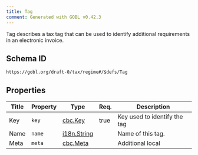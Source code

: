 ```yaml
---
title: Tag
comment: Generated with GOBL v0.42.3
---
```


Tag describes a tax tag that can be used to identify additional requirements in an electronic invoice.

## Schema ID

`https://gobl.org/draft-0/tax/regime#/$defs/Tag`

## Properties

| Title | Property | Type                                | Req. | Description                  |
|-------|----------|-------------------------------------|------|------------------------------|
| Key   | `key`    | [cbc.Key](/draft-0/cbc/key)         | true | Key used to identify the tag |
| Name  | `name`   | [i18n.String](/draft-0/i18n/string) |      | Name of this tag.            |
| Meta  | `meta`   | [cbc.Meta](/draft-0/cbc/meta)       |      | Additional local             |

